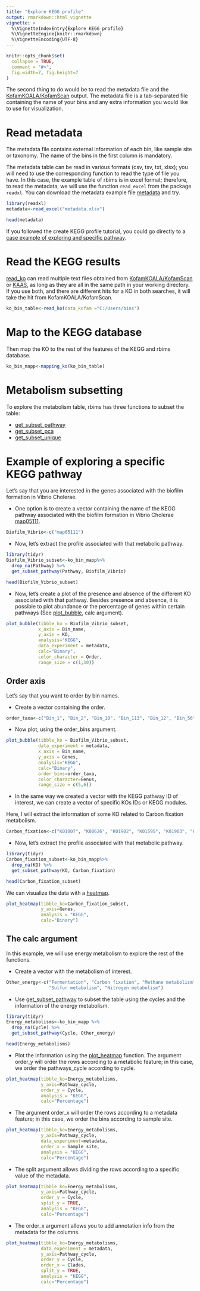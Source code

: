 ```yaml
---
title: "Explore KEGG profile"
output: rmarkdown::html_vignette
vignette: >
  %\VignetteIndexEntry{Explore KEGG profile}
  %\VignetteEngine{knitr::rmarkdown}
  %\VignetteEncoding{UTF-8}
---
```


```r
knitr::opts_chunk$set(
  collapse = TRUE,
  comment = "#>",
  fig.width=7, fig.height=7
)
```


The second thing to do would be to read the
metadata file and the [KofamKOALA/KofamScan](https://github.com/mirnavazquez/RbiMs/blob/main/inst/extdata/KEGG_bins.txt) output. The metadata file is a tab-separated file containing the name of your bins and any extra information you would like to use for
visualization.

# Read metadata

The metadata file contains external information of each bin,  like sample site or taxonomy. The name of the bins in the first column is mandatory.

The metadata table can be read in various formats (csv, tsv, txt, xlsx); you will need to use the corresponding function to read the type of file you have. In this case, the example table of rbims is in excel format; therefore, to read the metadata, we will use the function `read_excel` from the package `readxl`. You can download the metadata example file [metadata](https://github.com/mirnavazquez/RbiMs/blob/main/inst/extdata/metadata.xlsx) and try.

```r
library(readxl)
metadata<-read_excel("metadata.xlsx")
```

```r
head(metadata)
```

If you followed the create KEGG profile tutorial, you could go directly to a [case example of exploring and specific pathway](https://mirnavazquez.github.io/RbiMs/articles/Explore_KEGG_profile.html#example-of-exploring-an-specific-kegg-pathway-1).

# Read the KEGG results

[read_ko](https://mirnavazquez.github.io/RbiMs/reference/read_ko.html) can read multiple text files obtained from [KofamKOALA/KofamScan](https://www.genome.jp/tools/kofamkoala/) or [KAAS](https://www.genome.jp/kegg/kaas/), as long as they are all in the same path in your working directory. If you use both, and there are different hits for a KO in both searches, it will take the hit from KofamKOALA/KofamScan.

```r
ko_bin_table<-read_ko(data_kofam ="C:/Users/bins")
```

# Map to the KEGG database

Then map the KO to the rest of the features of the KEGG and rbims database.

```r
ko_bin_mapp<-mapping_ko(ko_bin_table)
```

# Metabolism subsetting

To explore the metabolism table, rbims has three functions to subset the table:

- [get_subset_pathway](https://mirnavazquez.github.io/RbiMs/reference/get_subset_pathway.html)
- [get_subset_pca](https://mirnavazquez.github.io/RbiMs/reference/get_subset_pca.html)
- [get_subset_unique](https://mirnavazquez.github.io/RbiMs/reference/get_subset_unique.html)

# Example of exploring a specific KEGG pathway

Let’s say that you are interested in the genes associated with the
biofilm formation in Vibrio Cholerae.

-   One option is to create a vector containing the name of
    the KEGG pathway associated with the biofilm formation in Vibrio
    Cholerae [map05111](https://www.kegg.jp/pathway/map05111).

```r
Biofilm_Vibrio<-c("map05111")
```

-   Now, let’s extract the profile associated with that metabolic
    pathway.

```r
library(tidyr)
Biofilm_Vibrio_subset<-ko_bin_mapp%>%
  drop_na(Pathway) %>%
  get_subset_pathway(Pathway, Biofilm_Vibrio) 
```

```r
head(Biofilm_Vibrio_subset)
```

-   Now, let’s create a plot of the presence and absence of the different KO associated with that pathway. Besides presence and absence, it is
possible to plot abundance or the percentage of genes within certain
pathways (See [plot_bubble](https://mirnavazquez.github.io/RbiMs/reference/plot_bubble.html), calc argument).
    
```r
plot_bubble(tibble_ko = Biofilm_Vibrio_subset,
            x_axis = Bin_name, 
            y_axis = KO,
            analysis="KEGG",
            data_experiment = metadata,
            calc="Binary",
            color_character = Order,
            range_size = c(1,10)) 
```

## Order axis

Let’s say that you want to order by bin names.

-   Create a vector containing the order.

```r
order_taxa<-c("Bin_1", "Bin_2", "Bin_10", "Bin_113", "Bin_12", "Bin_56")
```

-   Now plot, using the order\_bins argument.

```r
plot_bubble(tibble_ko = Biofilm_Vibrio_subset,
            data_experiment = metadata,
            x_axis = Bin_name,
            y_axis = Genes,
            analysis="KEGG",
            calc="Binary",
            order_bins=order_taxa,
            color_character=Genus,
            range_size = c(5,6))
```

-   In the same way we created a vector with the KEGG pathway ID of interest, we can create a vector of specific KOs IDs or KEGG modules.

Here, I will extract the information of some KO related to Carbon fixation metabolism.

```r
Carbon_fixation<-c("K01007", "K00626", "K01902", "K01595", "K01903", "K00170", "K00169", "K00171", "K00172", "K00241")
```

-   Now, let’s extract the profile associated with that metabolic
    pathway.

```r
library(tidyr)
Carbon_fixation_subset<-ko_bin_mapp%>%
  drop_na(KO) %>%
  get_subset_pathway(KO, Carbon_fixation) 
```

```r
head(Carbon_fixation_subset)
```

We can visualize the data with a [heatmap](https://mirnavazquez.github.io/RbiMs/reference/plot_heatmap.html).

```r
plot_heatmap(tibble_ko=Carbon_fixation_subset, 
             y_axis=Genes,
             analysis = "KEGG",
             calc="Binary")
```

## The calc argument

In this example, we will use energy metabolism to explore the rest of the functions.

- Create a vector with the metabolism of interest.

```r
Other_energy<-c("Fermentation", "Carbon fixation", "Methane metabolism", 
                "Sulfur metabolism", "Nitrogen metabolism")
```

- Use [get_subset_pathway](https://mirnavazquez.github.io/RbiMs/reference/get_subset_pathway.html) to subset the table using the cycles and the information of the energy metabolism.

```r
library(tidyr)
Energy_metabolisms<-ko_bin_mapp %>%
  drop_na(Cycle) %>%
  get_subset_pathway(Cycle, Other_energy)
```

```r
head(Energy_metabolisms)
```

- Plot the information using the [plot_heatmap](https://mirnavazquez.github.io/RbiMs/reference/plot_heatmap.html) function. The argument order_y will order the rows according to a metabolic feature; in this case, we order the pathways_cycle according to cycle.

```r
plot_heatmap(tibble_ko=Energy_metabolisms, 
             y_axis=Pathway_cycle,
             order_y = Cycle,
             analysis = "KEGG",
             calc="Percentage")
```

- The argument order_x will order the rows according to a metadata feature; in this case, we order the bins according to sample site.

```r
plot_heatmap(tibble_ko=Energy_metabolisms, 
             y_axis=Pathway_cycle,
             data_experiment=metadata,
             order_x = Sample_site,
             analysis = "KEGG",
             calc="Percentage")
```


- The split argument allows dividing the rows according to a specific value of the metadata. 

```r
plot_heatmap(tibble_ko=Energy_metabolisms, 
             y_axis=Pathway_cycle,
             order_y = Cycle,
             split_y = TRUE,
             analysis = "KEGG",
             calc="Percentage")
```

- The order_x argument allows you to add annotation info from the metadata for the columns. 

```r
plot_heatmap(tibble_ko=Energy_metabolisms,
             data_experiment = metadata,
             y_axis=Pathway_cycle,
             order_y = Cycle,
             order_x = Clades,
             split_y = TRUE,
             analysis = "KEGG",
             calc="Percentage")
```


